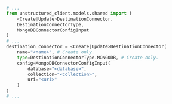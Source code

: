 ```python Python SDK
# ...
from unstructured_client.models.shared import (
    <Create|Update>DestinationConnector,
    DestinationConnectorType,
    MongoDBConnectorConfigInput
)
# ...
destination_connector = <Create|Update>DestinationConnector(
    name="<name>", # Create only.
    type=DestinationConnectorType.MONGODB, # Create only.
    config=MongoDBConnectorConfigInput(
        database="<database>",
        collection="<collection>",
        uri="<uri>"
    )
)
# ...
```